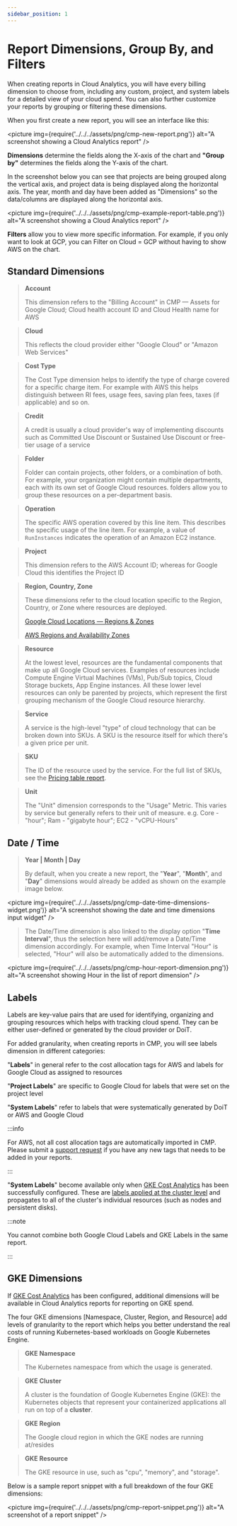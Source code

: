 ```yaml
---
sidebar_position: 1
---
```


# Report Dimensions, Group By, and Filters

When creating reports in Cloud Analytics, you will have every billing dimension to choose from, including any custom, project, and system labels for a detailed view of your cloud spend. You can also further customize your reports by grouping or filtering these dimensions.

When you first create a new report, you will see an interface like this:

<picture
  img={require('../../../assets/png/cmp-new-report.png')}
  alt="A screenshot showing a Cloud Analytics report"
/>

**Dimensions** determine the fields along the X-axis of the chart and **"Group by"** determines the fields along the Y-axis of the chart.

In the screenshot below you can see that projects are being grouped along the vertical axis, and project data is being displayed along the horizontal axis. The year, month and day have been added as "Dimensions" so the data/columns are displayed along the horizontal axis.

<picture
  img={require('../../../assets/png/cmp-example-report-table.png')}
  alt="A screenshot showing a Cloud Analytics report"
/>

**Filters** allow you to view more specific information. For example, if you only want to look at GCP, you can Filter on Cloud = GCP without having to show AWS on the chart.

## Standard Dimensions

> **Account**
>
> This dimension refers to the "Billing Account" in CMP &mdash; Assets for Google Cloud; Cloud health account ID and Cloud Health name for AWS

> **Cloud**
>
> This reflects the cloud provider either "Google Cloud" or "Amazon Web Services"

> **Cost Type**
>
> The Cost Type dimension helps to identify the type of charge covered for a specific charge item. For example with AWS this helps distinguish between RI fees, usage fees, saving plan fees, taxes (if applicable) and so on.

> **Credit**
>
> A credit is usually a cloud provider's way of implementing discounts such as Committed Use Discount or Sustained Use Discount or free-tier usage of a service

> **Folder**
>
> Folder can contain projects, other folders, or a combination of both. For example, your organization might contain multiple departments, each with its own set of Google Cloud resources. folders allow you to group these resources on a per-department basis.

> **Operation**
>
> The specific AWS operation covered by this line item. This describes the specific usage of the line item. For example, a value of `RunInstances` indicates the operation of an Amazon EC2 instance.

> **Project**
>
> This dimension refers to the AWS Account ID; whereas for Google Cloud this identifies the Project ID

> **Region, Country, Zone**
>
> These dimensions refer to the cloud location specific to the Region, Country, or Zone where resources are deployed.
>
> [Google Cloud Locations &mdash; Regions & Zones](https://cloud.google.com/about/locations/)
>
> [AWS Regions and Availability Zones](https://aws.amazon.com/about-aws/global-infrastructure/regions_az/)

> **Resource**
>
> At the lowest level, resources are the fundamental components that make up all Google Cloud services. Examples of resources include Compute Engine Virtual Machines (VMs), Pub/Sub topics, Cloud Storage buckets, App Engine instances. All these lower level resources can only be parented by projects, which represent the first grouping mechanism of the Google Cloud resource hierarchy.

> **Service**
>
> A service is the high-level "type" of cloud technology that can be broken down into SKUs. A SKU is the resource itself for which there's a given price per unit.

> **SKU**
>
> The ID of the resource used by the service. For the full list of SKUs, see the [Pricing table report](https://cloud.google.com/billing/docs/how-to/pricing-table).

> **Unit**
>
> The "Unit" dimension corresponds to the "Usage" Metric. This varies by service but generally refers to their unit of measure. e.g. Core - "hour"; Ram - "gigabyte hour"; EC2 - "vCPU-Hours"

## Date / Time

> **Year | Month | Day**
>
> By default, when you create a new report, the "**Year**", "**Month**", and "**Day**" dimensions would already be added as shown on the example image below.

<picture
  img={require('../../../assets/png/cmp-date-time-dimensions-widget.png')}
  alt="A screenshot showing the date and time dimensions input widget"
/>

> The Date/Time dimension is also linked to the display option "**Time Interval**", thus the selection here will add/remove a Date/Time dimension accordingly. For example, when Time Interval "Hour" is selected, "Hour" will also be automatically added to the dimensions.

<picture
  img={require('../../../assets/png/cmp-hour-report-dimension.png')}
  alt="A screenshot showing Hour in the list of report dimension"
/>

## Labels

Labels are key-value pairs that are used for identifying, organizing and grouping resources which helps with tracking cloud spend. They can be either user-defined or generated by the cloud provider or DoiT.

For added granularity, when creating reports in CMP, you will see labels dimension in different categories:

"**Labels**" in general refer to the cost allocation tags for AWS and labels for Google Cloud as assigned to resources

"**Project Labels**" are specific to Google Cloud for labels that were set on the project level

"**System Labels**" refer to labels that were systematically generated by DoiT or AWS and Google Cloud

:::info

For AWS, not all cost allocation tags are automatically imported in CMP. Please submit a [support request](../../services/consulting-support/index.mdx) if you have any new tags that needs to be added in your reports.

:::

"**System Labels**" become available only when [GKE Cost Analytics](../gke-cost-analytics.mdx) has been successfully configured. These are [labels applied at the cluster level](https://cloud.google.com/kubernetes-engine/docs/how-to/creating-managing-labels#about_labeling_clusters) and propagates to all of the cluster's individual resources (such as nodes and persistent disks).

:::note

You cannot combine both Google Cloud Labels and GKE Labels in the same report.

:::

## GKE Dimensions

If [GKE Cost Analytics](https://help.doit-intl.com/cloud-analytics/gke-cost-analytics) has been configured, additional dimensions will be available in Cloud Analytics reports for reporting on GKE spend.

The four GKE dimensions \[Namespace, Cluster, Region, and Resource] add levels of granularity to the report which helps you better understand the real costs of running Kubernetes-based workloads on Google Kubernetes Engine.

> **GKE Namespace**
>
> The Kubernetes namespace from which the usage is generated.

> **GKE Cluster**
>
> A cluster is the foundation of Google Kubernetes Engine (GKE): the Kubernetes objects that represent your containerized applications all run on top of a **cluster**.

> **GKE Region**
>
> The Google cloud region in which the GKE nodes are running at/resides

> **GKE Resource**
>
> The GKE resource in use, such as "cpu", "memory", and "storage".

Below is a sample report snippet with a full breakdown of the four GKE dimensions:

<picture
  img={require('../../../assets/png/cmp-report-snippet.png')}
  alt="A screenshot of a report snippet"
/>
